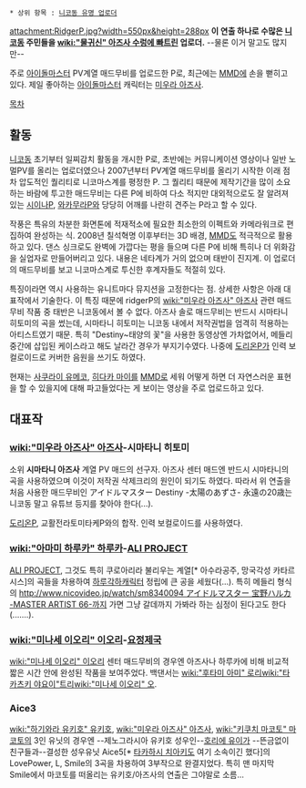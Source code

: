 * 상위 항목 : [[니코동 유명 업로더]]

attachment:RidgerP.jpg?width=550px&height=288px
'''이 연출 하나로 수많은 [[니코동]] 주민들을 [[wiki:"물귀신" 아즈사 수렁에 빠트린]] 업로더. '''
--물론 이거 말고도 많지만--

주로 [[아이돌마스터]] PV계열 매드무비를 업로드한 P로, 최근에는 [[MMD]]에 손을 뻗히고 있다. 
제일 좋아하는 [[아이돌마스터]] 캐릭터는 [[미우라 아즈사]]. 

[[목차]]
== 활동 ==
[[니코동]] 초기부터 일찌감치 활동을 개시한 P로, 초반에는 커뮤니케이션 영상이나 일반 노멀PV를 올리는 업로더였으나 2007년부터 PV계열 매드무비를 올리기 시작한 이래 점차 압도적인 퀄리티로 니코마스계를 평정한 P. 그 퀄리티 때문에 제작기간을 많이 소요하는 바람에 투고한 매드무비는 다른 P에 비하여 다소 적지만 대외적으로도 잘 알려져 있는 [[시이나P]], [[와카무라P]]와 당당히 어깨를 나란히 견주는 P라고 할 수 있다. 

작풍은 특유의 차분한 화면톤에 적재적소에 필요한 최소한의 이펙트와 카메라워크로 편집하여 완성하는 식. 2008년 칠석혁명 이후부터는 3D 배경, [[MMD]]도 적극적으로 활용하고 있다. 댄스 싱크로도 완벽에 가깝다는 평을 들으며 다른 P에 비해 특히나 더 위화감을 실업자로 만들어버리고 있다. 내용은 네타계가 거의 없으며 태반이 진지계. 이 업로더의 매드무비를 보고 니코마스계로 투신한 후계자들도 적절히 있다. 

특징이라면 역시 사용하는 유니트마다 뮤지션을 고정한다는 점. 상세한 사항은 아래 대표작에서 기술한다. 
이 특징 때문에 ridgerP의 [[wiki:"미우라 아즈사" 아즈사]] 관련 매드무비 작품 중 태반은 니코동에서 볼 수 없다. 아즈사 솔로 매드무비는 반드시 시마타니 히토미의 곡을 썼는데, 시마타니 히토미는 니코동 내에서 저작권법을 엄격히 적용하는 아티스트였기 때문. 특히 "Destiny~태양의 꽃"을 사용한 동영상엔 가차없어서, 메들리 중간에 삽입된 케이스라고 해도 날라간 경우가 부지기수였다. 나중에 [[도리온P]]가 인력 보컬로이드로 커버한 음원을 쓰기도 하였다. 

현재는 [[사쿠라이 유메코]], [[히다카 마이]]를 [[MMD]]로 세워 어떻게 하면 더 자연스러운 표현을 할 수 있을지에 대해 파고들었다는 게 보이는 영상을 주로 업로드하고 있다. 

== 대표작 ==
=== [[wiki:"미우라 아즈사" 아즈사]]-시마타니 히토미 ===
소위 '''시마타니 아즈사''' 계열 PV 매드의 선구자. 아즈사 센터 매드엔 반드시 시마타니의 곡을 사용하였으며 이것이 저작권 삭제크리의 원인이 되기도 하였다. 따라서 위 연출을 처음 사용한 매드무비인  アイドルマスター Destiny -太陽のあずさ- 永遠の20歳는 니코동 말고 유튜브 등지를 찾아야 한다(...). 

{{{#!html
<script type="text/javascript" src="http://ext.nicovideo.jp/thumb_watch/sm13172488?w=490&h=307"></script>
</object>}}}
[[도리온P]], 교활전라토미타케P와의 합작. 인력 보컬로이드를 사용하였다. 

=== [[wiki:"아마미 하루카" 하루카]]-[[ALI PROJECT]] ===
[[ALI PROJECT]], 그것도 특히 쿠로아리라 불리우는 계열[* 아수라공주, 망국각성 카타르시스]의 곡들을 차용하여 [[하루각하]]캐릭터 정립에 큰 공을 세웠다(...). 특히 메들리 형식의 [[http://www.nicovideo.jp/watch/sm8340094 アイドルマスター 宝野ハルカ -MASTER ARTIST 66-]]까지 가면 그냥 갈데까지 가봐라 하는 심정이 된다고도 한다(.......). 

=== [[wiki:"미나세 이오리" 이오리]]-[[요정제국]] ===
[[wiki:"미나세 이오리" 이오리]] 센터 매드무비의 경우엔 아즈사나 하루카에 비해 비교적 짧은 시간 안에 완성된 작품을 보여주었다. 백댄서는 [[wiki:"후타미 아미" 로리]][[wiki:"타카츠키 야요이"트리]][[wiki:"미나세 이오리" 오]]. 

{{{#!html
<script type="text/javascript" src="http://ext.nicovideo.jp/thumb_watch/sm3450970"></script>
</object>}}}

=== Aice3 ===
[[wiki:"하기와라 유키호" 유키호]], [[wiki:"미우라 아즈사" 아즈사]], [[wiki:"키쿠치 마코토" 마코토]]의 3인 유닛의 경우엔 --제노그라시아 유키호 성우인--[[호리에 유이]]가 --뜬금없이 친구들과--결성한 성우유닛 Aice5[* [[타카하시 치아키]]도 여기 소속이긴 했다]의 LovePower, L, Smile의 3곡을 차용하여 3부작으로 완결지었다. 특히 맨 마지막 Smile에서 마코토를 떠올리는 유키호/아즈사의 연출은 그야말로 소름... 

{{{#!html
<script type="text/javascript" src="http://ext.nicovideo.jp/thumb_watch/sm2727654"></script>
</object>}}}
